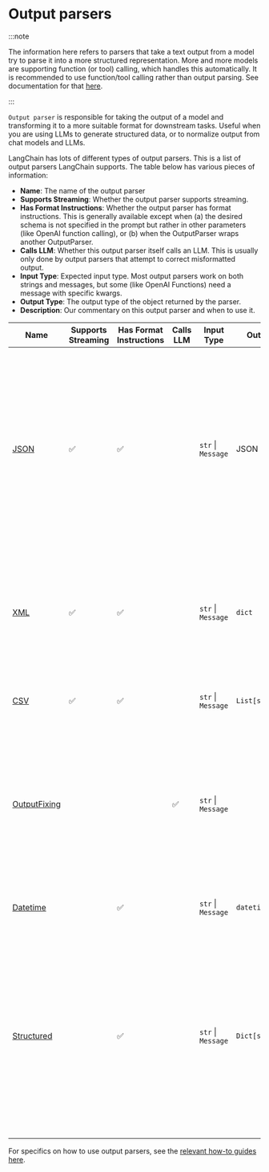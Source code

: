# Output parsers

<span data-heading-keywords="output parser"></span>

:::note

The information here refers to parsers that take a text output from a model try to parse it into a more structured representation.
More and more models are supporting function (or tool) calling, which handles this automatically.
It is recommended to use function/tool calling rather than output parsing.
See documentation for that [here](/docs/concepts/tool_calling).

:::

`Output parser` is responsible for taking the output of a model and transforming it to a more suitable format for downstream tasks.
Useful when you are using LLMs to generate structured data, or to normalize output from chat models and LLMs.

LangChain has lots of different types of output parsers. This is a list of output parsers LangChain supports. The table below has various pieces of information:

- **Name**: The name of the output parser
- **Supports Streaming**: Whether the output parser supports streaming.
- **Has Format Instructions**: Whether the output parser has format instructions. This is generally available except when (a) the desired schema is not specified in the prompt but rather in other parameters (like OpenAI function calling), or (b) when the OutputParser wraps another OutputParser.
- **Calls LLM**: Whether this output parser itself calls an LLM. This is usually only done by output parsers that attempt to correct misformatted output.
- **Input Type**: Expected input type. Most output parsers work on both strings and messages, but some (like OpenAI Functions) need a message with specific kwargs.
- **Output Type**: The output type of the object returned by the parser.
- **Description**: Our commentary on this output parser and when to use it.

| Name                                                                                                                                                                                                                                    | Supports Streaming | Has Format Instructions | Calls LLM | Input Type         | Output Type          | Description                                                                                                                                                                                                                                              |
| --------------------------------------------------------------------------------------------------------------------------------------------------------------------------------------------------------------------------------------- | ------------------ | ----------------------- | --------- | ------------------ | -------------------- | -------------------------------------------------------------------------------------------------------------------------------------------------------------------------------------------------------------------------------------------------------- |
| [JSON](https://api.js.langchain.com/classes/_langchain_core.output_parsers.JsonOutputParser.html)                                                     | ✅                 | ✅                      |           | `str` \| `Message` | JSON object          | Returns a JSON object as specified. You can specify a Pydantic model and it will return JSON for that model. Probably the most reliable output parser for getting structured data that does NOT use function calling.                                    |
| [XML](https://api.js.langchain.com/classes/_langchain_core.output_parsers.XMLOutputParser.html)                                                          | ✅                 | ✅                      |           | `str` \| `Message` | `dict`               | Returns a dictionary of tags. Use when XML output is needed. Use with models that are good at writing XML (like Anthropic's).                                                                                                                            |
| [CSV](https://api.js.langchain.com/classes/langchain.output_parsers.CommaSeparatedListOutputParser.html)                          | ✅                 | ✅                      |           | `str` \| `Message` | `List[str]`          | Returns a list of comma separated values.                                                                                                                                                                                                                |
| [OutputFixing](https://api.js.langchain.com/classes/langchain.output_parsers.OutputFixingParser.html)                                                |                    |                         | ✅        | `str` \| `Message` |                      | Wraps another output parser. If that output parser errors, then this will pass the error message and the bad output to an LLM and ask it to fix the output.                                                                                              |
| [Datetime](https://api.js.langchain.com/classes/langchain.output_parsers.DatetimeOutputParser.html)                                      |                    | ✅                      |           | `str` \| `Message` | `datetime.datetime`  | Parses response into a datetime string.                                                                                                                                                                                                                  |
| [Structured](https://api.js.langchain.com/classes/_langchain_core.output_parsers.StructuredOutputParser.html)                            |                    | ✅                      |           | `str` \| `Message` | `Dict[str, str]`     | An output parser that returns structured information. It is less powerful than other output parsers since it only allows for fields to be strings. This can be useful when you are working with smaller LLMs.                                            |

For specifics on how to use output parsers, see the [relevant how-to guides here](/docs/how_to/#output-parsers).
